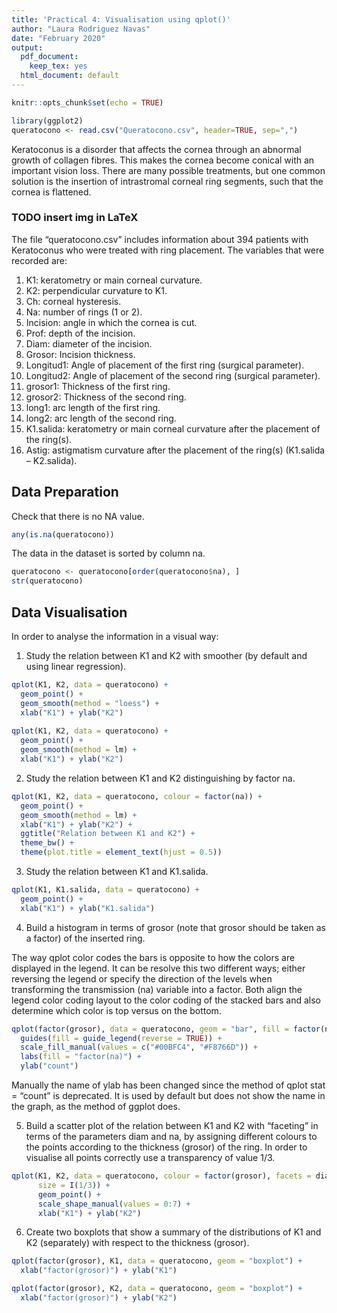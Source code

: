 ```yaml
---
title: 'Practical 4: Visualisation using qplot()'
author: "Laura Rodriguez Navas"
date: "February 2020"
output:
  pdf_document: 
    keep_tex: yes
  html_document: default
---
```


```r
knitr::opts_chunk$set(echo = TRUE)

library(ggplot2)
queratocono <- read.csv("Queratocono.csv", header=TRUE, sep=",")
```

Keratoconus is a disorder that affects the cornea through an abnormal growth of collagen fibres. This makes the cornea become conical with an important vision loss. There are many possible treatments, but one common solution is the insertion of intrastromal corneal ring segments, such that the cornea is flattened.

### TODO insert img in LaTeX

The file “queratocono.csv” includes information about 394 patients with Keratoconus who were treated with ring placement. The variables that were recorded are:

1. K1: keratometry or main corneal curvature.
2. K2: perpendicular curvature to K1.
3. Ch: corneal hysteresis.
4. Na: number of rings (1 or 2).
5. Incision: angle in which the cornea is cut.
6. Prof: depth of the incision.
7. Diam: diameter of the incision.
8. Grosor: Incision thickness.
9. Longitud1: Angle of placement of the first ring (surgical parameter).
10. Longitud2: Angle of placement of the second ring (surgical parameter).
11. grosor1: Thickness of the first ring.
12. grosor2: Thickness of the second ring.
13. long1: arc length of the first ring.
14. long2: arc length of the second ring.
15. K1.salida: keratometry or main corneal curvature after the placement of the ring(s).
16. Astig: astigmatism curvature after the placement of the ring(s) (K1.salida – K2.salida).

## Data Preparation

Check that there is no NA value.

```r
any(is.na(queratocono))
```

The data in the dataset is sorted by column na.

```r
queratocono <- queratocono[order(queratocono$na), ]
str(queratocono)
```

## Data Visualisation

In order to analyse the information in a visual way:

1. Study the relation between K1 and K2 with smoother (by default and using linear regression).

```r
qplot(K1, K2, data = queratocono) +
  geom_point() + 
  geom_smooth(method = "loess") +
  xlab("K1") + ylab("K2")
  
qplot(K1, K2, data = queratocono) +
  geom_point() +
  geom_smooth(method = lm) +
  xlab("K1") + ylab("K2")
```

2. Study the relation between K1 and K2 distinguishing by factor na.

```r
qplot(K1, K2, data = queratocono, colour = factor(na)) +
  geom_point() +
  geom_smooth(method = lm) +
  xlab("K1") + ylab("K2") +
  ggtitle("Relation between K1 and K2") +
  theme_bw() +
  theme(plot.title = element_text(hjust = 0.5))
```

3. Study the relation between K1 and K1.salida.

```r
qplot(K1, K1.salida, data = queratocono) +
  geom_point() + 
  xlab("K1") + ylab("K1.salida")
```


4. Build a histogram in terms of grosor (note that grosor should be taken as a factor) of the inserted ring.

The way qplot color codes the bars is opposite to how the colors are displayed in the legend. It can be resolve this two different ways; either reversing the legend or specify the direction of the levels when transforming the transmission (na) variable into a factor. Both align the legend color coding layout to the color coding of the stacked bars and also determine which color is top versus on the bottom.

```r
qplot(factor(grosor), data = queratocono, geom = "bar", fill = factor(na, levels = c(2, 1))) +
  guides(fill = guide_legend(reverse = TRUE)) +
  scale_fill_manual(values = c("#00BFC4", "#F8766D")) +
  labs(fill = "factor(na)") +
  ylab("count")
```

Manually the name of ylab has been changed since the method of qplot stat = "count" is deprecated. It is used by default but does not show the name  in the graph, as the method of ggplot does.

5. Build a scatter plot of the relation between K1 and K2 with “faceting” in terms of the parameters diam and na, by assigning different colours to the points according to the thickness (grosor) of the ring. In order to visualise all points correctly use a transparency of value 1/3.

```r
qplot(K1, K2, data = queratocono, colour = factor(grosor), facets = diam ~ na, 
      size = I(1/3)) +
      geom_point() + 
      scale_shape_manual(values = 0:7) +
      xlab("K1") + ylab("K2")
```


6. Create two boxplots that show a summary of the distributions of K1 and K2 (separately) with respect to the thickness (grosor).

```r
qplot(factor(grosor), K1, data = queratocono, geom = "boxplot") +
  xlab("factor(grosor)") + ylab("K1")

qplot(factor(grosor), K2, data = queratocono, geom = "boxplot") +
  xlab("factor(grosor)") + ylab("K2")
```

